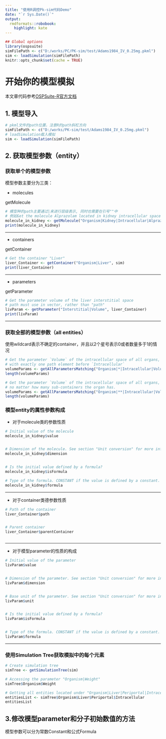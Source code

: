 ---
title: "使用R调控Pk-sim代码Demo"
date: "`r Sys.Date()`"
output:
  rmdformats::robobook:
    highlight: kate
---

```{r setup, include=FALSE}
## Global options
library(ospsuite)
simFilePath <- c("D:/works/PC/PK-sim/test/Adams1984_IV_0.25mg.pkml") 
sim <- loadSimulation(simFilePath)
knitr::opts_chunk$set(cache = TRUE)
```

# 开始你的模型模拟

本文章代码参考[OSPSuite-R官方文档](https://github.com/Open-Systems-Pharmacology/OSPSuite-R)

## 1. 模型导入

```{r  , eval=FALSE}
# pkml文件的path位置，注意R的path斜杠方向
simFilePath <- c("D:/works/PK-sim/test/Adams1984_IV_0.25mg.pkml") 
# loadSimulation载入模拟
sim <- loadSimulation(simFilePath)

```

## 2. 获取模型参数（entity）

### 获取单个的模型参数

模型参数主要分为三类：

-   molecules

getMolecule

```{r ,prompt=TRUE,comment=""}
# 模型种的path主要通过|来进行层级表示, 同时也需要在引号""中
# 例如Get the molecule Alprazolam located in kidney intracellular space
molecule_in_kidney <- getMolecule("Organism|Kidney|Intracellular|Alprazolam", sim)
print(molecule_in_kidney)
```

------------------------------------------------------------------------

-   containers

getContainer

```{r ,prompt=TRUE,comment=""}
# Get the container "Liver"
liver_Container <- getContainer("Organism|Liver", sim)
print(liver_Container)
```

------------------------------------------------------------------------

-   parameters

getParameter

```{r ,prompt=TRUE,comment=""}
# Get the parameter volume of the liver interstitial space
# path must use in vector, rather than "path"
livParam <- getParameter("Interstitial|Volume", liver_Container)
print(livParam)
```

------------------------------------------------------------------------

### 获取全部的模型参数（all entities）

使用wildcard表示不确定的container，并且以2个星号表示0或者数量多于1的情况

```{r ,prompt=TRUE,comment="",collapse=FALSE}
# Get the parameter `Volume` of the intracellular space of all organs,
# with exactly one path element before `Intracellular`
volumeParams <- getAllParametersMatching("Organism|*|Intracellular|Volume", sim)
length(volumeParams)

# Get the parameter `Volume` of the intracellular space of all organs,
# no matter how many sub-containers the organ has.
volumeParams <- getAllParametersMatching("Organism|**|Intracellular|Volume", sim)
length(volumeParams)
```

### 模型entity的属性参数构成

-   对于molecule类的参数性质

```{r ,  collapse=FALSE,prompt=TRUE, comment=""}
# Initial value of the molecule
molecule_in_kidney$value


# Dimension of the molecule. See section "Unit conversion" for more information.
molecule_in_kidney$dimension


# Is the initial value defined by a formula?
molecule_in_kidney$isFormula

# Type of the formula. CONSTANT if the value is defined by a constant.
molecule_in_kidney$formula

```

------------------------------------------------------------------------

-   对于container类德参数性质

```{r ,  collapse=FALSE,prompt=TRUE, comment=""}
# Path of the container
liver_Container$path


# Parent container
liver_Container$parentContainer



```

------------------------------------------------------------------------

-   对于模型parameter的性质的构成

```{r ,  collapse=FALSE, prompt=TRUE, comment=""}
# Initial value of the parameter
livParam$value


# Dimension of the parameter. See section "Unit conversion" for more information.
livParam$dimension


# Base unit of the parameter. See section "Unit conversion" for more information.
livParam$unit


# Is the initial value defined by a formula?
livParam$isFormula


# Type of the formula. CONSTANT if the value is defined by a constant.
livParam$formula

```

------------------------------------------------------------------------

### 使用Simulation Tree获取模拟中的每个元素

```{r ,  collapse=FALSE, prompt=TRUE, comment=""}

# Create simulation tree
simTree <- getSimulationTree(sim)

# Accessing the parameter "Organism|Weight"
simTree$Organism$Weight

# Getting all entities located under "Organism|Liver|Periportal|Intracellular"
entitiesList <- simTree$Organism$Liver$Periportal$Intracellular
entitiesList


```

## 3.修改模型parameter和分子初始数值的方法

模型参数可以分为常数Constant和公式Formula











